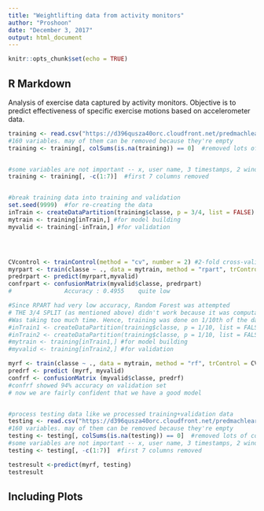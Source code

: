 ```yaml
---
title: "Weightlifting data from activity monitors"
author: "Proshoon"
date: "December 3, 2017"
output: html_document
---
```


```r
knitr::opts_chunk$set(echo = TRUE)
```

## R Markdown

Analysis of exercise data captured by activity monitors.
Objective is to predict effectiveness of specific exercise motions based on accelerometer data.
```r
training <- read.csv("https://d396qusza40orc.cloudfront.net/predmachlearn/pml-training.csv", na.strings = c("NA", "#DIV/0!", ""))
#160 variables. may of them can be removed because they're empty
training <- training[, colSums(is.na(training)) == 0]  #removed lots of columns ; 160->60


#some variables are not important -- x, user name, 3 timestamps, 2 windows; remove them; basically first 7 columns
training <- training[, -c(1:7)]  #first 7 columns removed


#break training data into training and validation
set.seed(9999)  #for re-creating the data
inTrain <- createDataPartition(training$classe, p = 3/4, list = FALSE)
mytrain <- training[inTrain,] #for model building
myvalid <- training[-inTrain,] #for validation




CVcontrol <- trainControl(method = "cv", number = 2) #2-fold cross-validation, 10 was proved too computationally heavy for RF
myrpart <- train(classe ~ ., data = mytrain, method = "rpart", trControl = CVcontrol) #rpart applied
predrpart <- predict(myrpart,myvalid)
confrpart <- confusionMatrix(myvalid$classe, predrpart)
#               Accuracy : 0.4955    quite low   

#Since RPART had very low accuracy, Random Forest was attempted
# THE 3/4 SPLIT (as mentioned above) didn't work because it was computationally very heavy. 
#Was taking too much time. Hence, training was done on 1/10th of the data
#inTrain1 <- createDataPartition(training$classe, p = 1/10, list = FALSE)
#inTrain2 <- createDataPartition(training$classe, p = 1/10, list = FALSE)
#mytrain <- training[inTrain1,] #for model building
#myvalid <- training[inTrain2,] #for validation

myrf <- train(classe ~ ., data = mytrain, method = "rf", trControl = CVcontrol) #rf applied
predrf <- predict (myrf, myvalid)
confrf <- confusionMatrix (myvalid$classe, predrf)
#confrf showed 94% accuracy on validation set
# now we are fairly confident that we have a good model


#process testing data like we processed training+validation data
testing <- read.csv("https://d396qusza40orc.cloudfront.net/predmachlearn/pml-testing.csv", na.strings = c("NA", "#DIV/0!", ""))
#160 variables. may of them can be removed because they're empty
testing <- testing[, colSums(is.na(testing)) == 0]  #removed lots of columns ; 160->60
#some variables are not important -- x, user name, 3 timestamps, 2 windows; remove them; basically first 7 columns
testing <- testing[, -c(1:7)]  #first 7 columns removed

testresult <-predict(myrf, testing)
testresult

```

## Including Plots


```r
```

